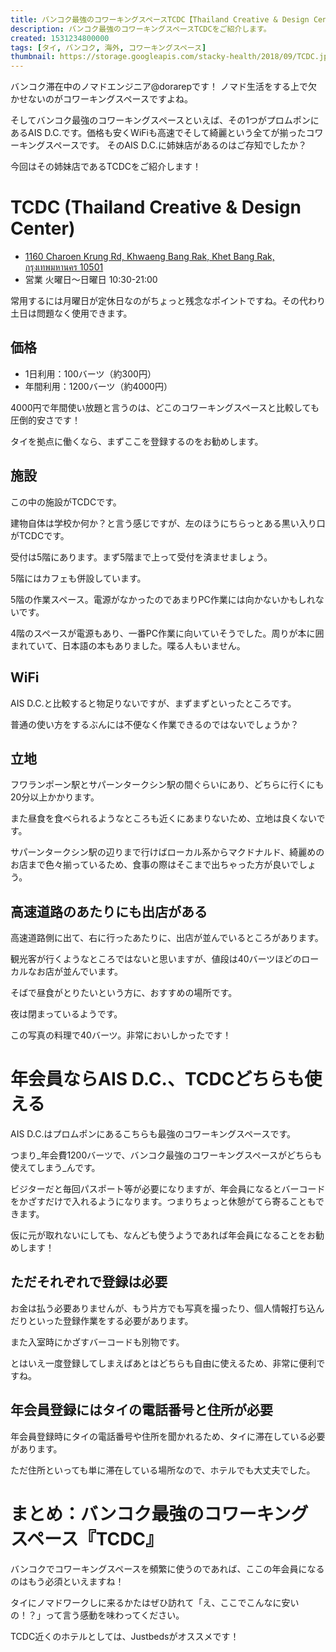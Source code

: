 ```yaml
---
title: バンコク最強のコワーキングスペースTCDC【Thailand Creative & Design Center】
description: バンコク最強のコワーキングスペースTCDCをご紹介します。
created: 1531234800000
tags: [タイ, バンコク, 海外, コワーキングスペース]
thumbnail: https://storage.googleapis.com/stacky-health/2018/09/TCDC.jpg
---
```


バンコク滞在中のノマドエンジニア@dorarepです！
ノマド生活をする上で欠かせないのがコワーキングスペースですよね。

そしてバンコク最強のコワーキングスペースといえば、その1つがプロムポンにあるAIS D.C.です。価格も安くWiFiも高速でそして綺麗という全てが揃ったコワーキングスペースです。
そのAIS D.C.に姉妹店があるのはご存知でしたか？

今回はその姉妹店であるTCDCをご紹介します！

# TCDC (Thailand Creative & Design Center)
- [1160 Charoen Krung Rd, Khwaeng Bang Rak, Khet Bang Rak, กรุงเทพมหานคร 10501](https://www.google.co.th/maps/place/Thailand+Creative+and+Design+Center/@13.7267097,100.5134538,17z/data=!3m1!4b1!4m5!3m4!1s0x30e29f022db566ff:0x287c0f1b5fbe26f3!8m2!3d13.7267097!4d100.5156425)
- 営業 火曜日〜日曜日 10:30-21:00

常用するには月曜日が定休日なのがちょっと残念なポイントですね。その代わり土日は問題なく使用できます。

## 価格
- 1日利用：100バーツ（約300円）
- 年間利用：1200バーツ（約4000円）

4000円で年間使い放題と言うのは、どこのコワーキングスペースと比較しても圧倒的安さです！

タイを拠点に働くなら、まずここを登録するのをお勧めします。

<amp-img alt="TCDCの料金" src="https://storage.googleapis.com/stacky-health/2018/09/a9e368fd7af3fb332a007066ae9507ea.jpg" width="948" height="1264" layout="intrinsic" />

## 施設
<amp-img alt="TCDCの入り口" src="https://storage.googleapis.com/stacky-health/2018/09/a9e368fd7af3fb332a007066ae9507ea.jpg" width="1686" height="1264" layout="intrinsic" />

この中の施設がTCDCです。

建物自体は学校か何か？と言う感じですが、左のほうにちらっとある黒い入り口がTCDCです。

<amp-img alt="TCDCの5階" src="https://storage.googleapis.com/stacky-health/2018/09/0f6f28c15a610929be93f78fd1380610.jpg" width="1686" height="1264" layout="intrinsic" />

受付は5階にあります。まず5階まで上って受付を済ませましょう。

<amp-img alt="TCDCの5階のカフェ" src="https://storage.googleapis.com/stacky-health/2018/09/4a65d64e12c28dcb035977339c5cf9a6.jpg" width="1686" height="1264" layout="intrinsic" />

5階にはカフェも併設しています。

<amp-img alt="TCDC5階の作業スペース" src="https://storage.googleapis.com/stacky-health/2018/09/b094d1a53c157ed1eef387e31c454c69.jpg" width="1686" height="1264" layout="intrinsic" />

5階の作業スペース。電源がなかったのであまりPC作業には向かないかもしれないです。

<amp-img alt="TCDC4階の作業スペース" src="https://storage.googleapis.com/stacky-health/2018/09/d22dffea05463575dc76e20ca5fa6d38.jpg" width="1686" height="1264" layout="intrinsic" />

4階のスペースが電源もあり、一番PC作業に向いていそうでした。周りが本に囲まれていて、日本語の本もありました。喋る人もいません。

<amp-img alt="TCDC3階MAKER SPACE" src="https://storage.googleapis.com/stacky-health/2018/09/e882a7851d14e6ad4f963b3de7871146.jpg" width="1686" height="1264" layout="intrinsic" />

<amp-img alt="TCDC2階MATERIAL DESIGN & INOVATION CENTER" src="https://storage.googleapis.com/stacky-health/2018/09/d42cc46305803ee432c38fcfd4c7cf9b.jpg" width="1686" height="1264" layout="intrinsic" />

## WiFi

AIS D.C.と比較すると物足りないですが、まずまずといったところです。

普通の使い方をするぶんには不便なく作業できるのではないでしょうか？

## 立地
フワランポーン駅とサパーンタークシン駅の間ぐらいにあり、どちらに行くにも20分以上かかります。

また昼食を食べられるようなところも近くにあまりないため、立地は良くないです。

<amp-img alt="TCDCの周囲" src="https://storage.googleapis.com/stacky-health/2018/09/cec085c5d768b6b9c5af690ff6fcb52e.jpg" width="1686" height="1264" layout="intrinsic" />

サパーンタークシン駅の辺りまで行けばローカル系からマクドナルド、綺麗めのお店まで色々揃っているため、食事の際はそこまで出ちゃった方が良いでしょう。

<amp-img alt="スピッツの歌の元にもなったサパーンタークシン駅のROBINSON" src="https://storage.googleapis.com/stacky-health/2018/09/7afd1fc419f8e02a2cc77b78dff5eed8.jpg" width="1686" height="1264" layout="intrinsic" />

## 高速道路のあたりにも出店がある

<amp-img alt="タイのローカル飲食店" src="https://storage.googleapis.com/stacky-health/2018/08/632ed894e73c2ef6ad7b489df756ff19.jpg" width="1464" height="1098" layout="intrinsic" />

高速道路側に出て、右に行ったあたりに、出店が並んでいるところがあります。

観光客が行くようなところではないと思いますが、値段は40バーツほどのローカルなお店が並んでいます。

そばで昼食がとりたいという方に、おすすめの場所です。

夜は閉まっているようです。

この写真の料理で40バーツ。非常においしかったです！

<amp-img alt="タイのローカル料理" src="https://storage.googleapis.com/stacky-health/2018/08/e33bd4ac0c21a2281831fc8497f6878a.jpg" width="1464" height="1098" layout="intrinsic" />

# 年会員ならAIS D.C.、TCDCどちらも使える
AIS D.C.はプロムポンにあるこちらも最強のコワーキングスペースです。

<ArticleCard slug="20180705" />

つまり_年会費1200バーツで、バンコク最強のコワーキングスペースがどちらも使えてしまう_んです。

ビジターだと毎回パスポート等が必要になりますが、年会員になるとバーコードをかざすだけで入れるようになります。つまりちょっと休憩がてら寄ることもできます。

仮に元が取れないにしても、なんども使うようであれば年会員になることをお勧めします！

## ただそれぞれで登録は必要
お金は払う必要ありませんが、もう片方でも写真を撮ったり、個人情報打ち込んだりといった登録作業をする必要があります。

また入室時にかざすバーコードも別物です。

とはいえ一度登録してしまえばあとはどちらも自由に使えるため、非常に便利ですね。

## 年会員登録にはタイの電話番号と住所が必要
年会員登録時にタイの電話番号や住所を聞かれるため、タイに滞在している必要があります。

ただ住所といっても単に滞在している場所なので、ホテルでも大丈夫でした。

# まとめ：バンコク最強のコワーキングスペース『TCDC』
バンコクでコワーキングスペースを頻繁に使うのであれば、ここの年会員になるのはもう必須といえますね！

タイにノマドワークしに来るかたはぜひ訪れて「え、ここでこんなに安いの！？」って言う感動を味わってください。

TCDC近くのホテルとしては、Justbedsがオススメです！

<ArticleCard slug="justbeds" />
